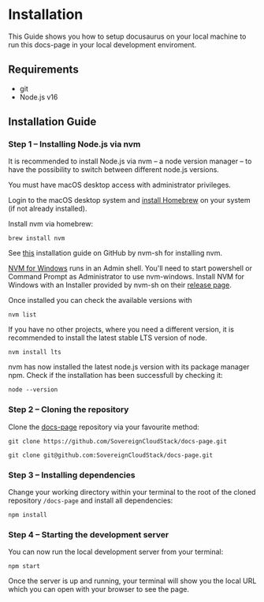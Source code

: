 
# Installation

This Guide shows you how to setup docusaurus on your local machine to run this docs-page in your local development enviroment.

## Requirements

-   git
-   Node.js v16

## Installation Guide

### Step 1 – Installing Node.js via nvm

It is recommended to install Node.js via nvm – a node version manager – to have the possibility to switch between different node.js versions.

<Tabs groupId="operating-systems">
  <TabItem value="mac" label="macOS">

You must have macOS desktop access with administrator privileges.

Login to the macOS desktop system and [install Homebrew](https://brew.sh/) on your system (if not already installed).

Install nvm via homebrew:

```
brew install nvm
```

  </TabItem>
  <TabItem value="linux" label="Linux">

See [this](https://github.com/nvm-sh/nvm#installing-and-updating) installation guide on GitHub by nvm-sh for installing nvm. 

  </TabItem>
  <TabItem value="win" label="Windows">

[NVM for Windows](https://github.com/coreybutler/nvm-windows)
runs in an Admin shell. You'll need to start powershell or Command Prompt as Administrator to use nvm-windows. Install NVM for Windows with an Installer provided by nvm-sh on their [release page](https://github.com/coreybutler/nvm-windows/releases). 

  </TabItem>
</Tabs>

Once installed you can check the available versions with 

```
nvm list
```

If you have no other projects, where you need a different version, it is recommended to install the latest stable LTS version of node.

```console
nvm install lts
```

nvm has now installed the latest node.js version with its package manager npm. Check if the installation has been successfull by checking it:

```console
node --version
```

### Step 2 – Cloning the repository

Clone the [docs-page](https://github.com/SovereignCloudStack/docs-page) repository via your favourite method:

<Tabs groupId="cloning-">
  <TabItem value="https" label="HTTPS">

```console title="HTTPS"
git clone https://github.com/SovereignCloudStack/docs-page.git
```

</TabItem>
  <TabItem value="ssh" label="SSH">

```console title="SSH"
git clone git@github.com:SovereignCloudStack/docs-page.git
```

</TabItem>
</Tabs>

### Step 3 – Installing dependencies

Change your working directory within your terminal to the root of the cloned repository `/docs-page` and install all dependencies:

```console
npm install
```

### Step 4 – Starting the development server

You can now run the local development server from your terminal:

```console
npm start
```

Once the server is up and running, your terminal will show you the local URL which you can open with your browser to see the page.
